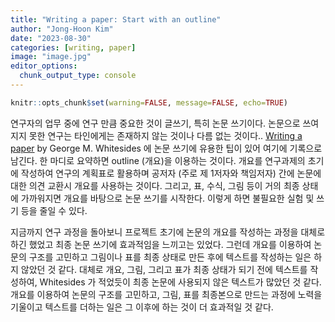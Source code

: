 ```yaml
---
title: "Writing a paper: Start with an outline"
author: "Jong-Hoon Kim"
date: "2023-08-30"
categories: [writing, paper]
image: "image.jpg"
editor_options: 
  chunk_output_type: console
---
```


```r
knitr::opts_chunk$set(warning=FALSE, message=FALSE, echo=TRUE)
```

연구자의 업무 중에 연구 만큼 중요한 것이 글쓰기, 특히 논문 쓰기이다. 논문으로 쓰여지지 못한 연구는 타인에게는 존재하지 않는 것이나 다름 없는 것이다.. [Writing a paper](https://onlinelibrary.wiley.com/doi/10.1002/adma.200400767) by George M. Whitesides 에 논문 쓰기에 유용한 팁이 있어 여기에 기록으로 남긴다. 한 마디로 요약하면 outline (개요)을 이용하는 것이다. 개요를 연구과제의 초기에 작성하여 연구의 계획표로 활용하며 공저자 (주로 제 1저자와 책임저자) 간에 논문에 대한 의견 교환시 개요를 사용하는 것이다. 그리고, 표, 수식, 그림 등이 거의 최종 상태에 가까워지면 개요를 바탕으로 논문 쓰기를 시작한다. 이렇게 하면 불필요한 실험 및 쓰기 등을 줄일 수 있다.

지금까지 연구 과정을 돌아보니 프로젝트 초기에 논문의 개요를 작성하는 과정을 대체로 하긴 했었고 최종 논문 쓰기에 효과적임을 느끼고는 있었다. 그런데 개요를 이용하여 논문의 구조를 고민하고 그림이나 표를 최종 상태로 만든 후에 텍스트를 작성하는 일은 하지 않았던 것 같다. 대체로 개요, 그림, 그리고 표가 최종 상태가 되기 전에 텍스트를 작성하여, Whitesides 가 적었듯이 최종 논문에 사용되지 않은 텍스트가 많았던 것 같다. 개요를 이용하여 논문의 구조를 고민하고, 그림, 표를 최종본으로 만드는 과정에 노력을 기울이고 텍스트를 더하는 일은 그 이후에 하는 것이 더 효과적일 것 같다.
